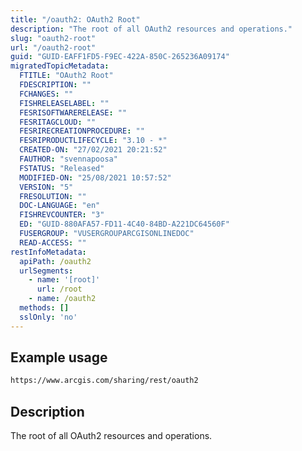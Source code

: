 ```yaml
---
title: "/oauth2: OAuth2 Root"
description: "The root of all OAuth2 resources and operations."
slug: "oauth2-root"
url: "/oauth2-root"
guid: "GUID-EAFF1FD5-F9EC-422A-850C-265236A09174"
migratedTopicMetadata:
  FTITLE: "OAuth2 Root"
  FDESCRIPTION: ""
  FCHANGES: ""
  FISHRELEASELABEL: ""
  FESRISOFTWARERELEASE: ""
  FESRITAGCLOUD: ""
  FESRIRECREATIONPROCEDURE: ""
  FESRIPRODUCTLIFECYCLE: "3.10 - *"
  CREATED-ON: "27/02/2021 20:21:52"
  FAUTHOR: "svennapoosa"
  FSTATUS: "Released"
  MODIFIED-ON: "25/08/2021 10:57:52"
  VERSION: "5"
  FRESOLUTION: ""
  DOC-LANGUAGE: "en"
  FISHREVCOUNTER: "3"
  ED: "GUID-880AFA57-FD11-4C40-84BD-A221DC64560F"
  FUSERGROUP: "VUSERGROUPARCGISONLINEDOC"
  READ-ACCESS: ""
restInfoMetadata:
  apiPath: /oauth2
  urlSegments:
    - name: '[root]'
      url: /root
    - name: /oauth2
  methods: []
  sslOnly: 'no'
---
```


## Example usage

```markdown
https://www.arcgis.com/sharing/rest/oauth2
``` 

## Description

The root of all OAuth2 resources and operations.
